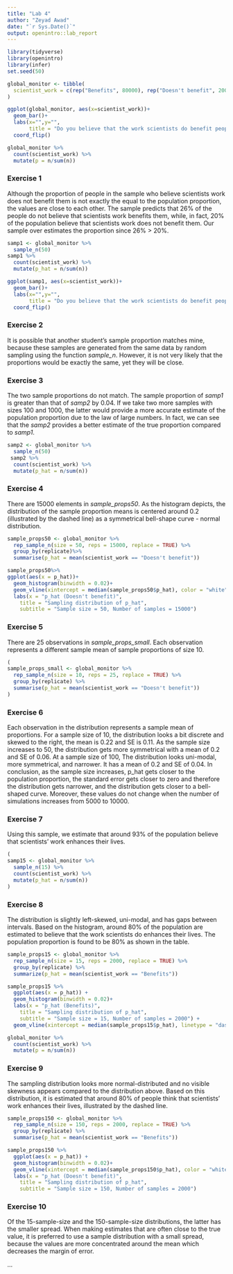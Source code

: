 ```yaml
---
title: "Lab 4"
author: "Zeyad Awad"
date: "`r Sys.Date()`"
output: openintro::lab_report
---
```


```r
library(tidyverse)
library(openintro)
library(infer)
set.seed(50)
```

```r
global_monitor <- tibble(
  scientist_work = c(rep("Benefits", 80000), rep("Doesn't benefit", 20000))
)

ggplot(global_monitor, aes(x=scientist_work))+
  geom_bar()+
  labs(x="",y="",
       title = "Do you believe that the work scientists do benefit people like you?")+
  coord_flip()

global_monitor %>%
  count(scientist_work) %>%
  mutate(p = n/sum(n))
```

### Exercise 1

Although the proportion of people in the sample who believe scientists work does not benefit them is not exactly the equal to the population proportion, the values are close to each other. The sample predicts that 26% of the people do not believe that scientists work benefits them, while, in fact, 20% of the population believe that scientists work does not benefit them. Our sample over estimates the proportion since 26% \> 20%.

```r
samp1 <- global_monitor %>%
  sample_n(50)
samp1 %>%
  count(scientist_work) %>%
  mutate(p_hat = n/sum(n))

ggplot(samp1, aes(x=scientist_work))+
  geom_bar()+
  labs(x="",y="",
       title = "Do you believe that the work scientists do benefit people like you?")+
  coord_flip()
```

### Exercise 2

It is possible that another student's sample proportion matches mine, because these samples are generated from the same data by random sampling using the function *sample_n*. However, it is not very likely that the proportions would be exactly the same, yet they will be close.

### Exercise 3

The two sample proportions do not match. The sample proportion of *samp1* is greater than that of *samp2* by 0.04. If we take two more samples with sizes 100 and 1000, the latter would provide a more accurate estimate of the population proportion due to the law of large numbers. In fact, we can see that the *samp2* provides a better estimate of the true proportion compared to *samp1*.

```r
samp2 <- global_monitor %>%
  sample_n(50)
 samp2 %>%
  count(scientist_work) %>%
  mutate(p_hat = n/sum(n))
```

### Exercise 4

There are 15000 elements in *sample_props50*. As the histogram depicts, the distribution of the sample proportion means is centered around 0.2 (illustrated by the dashed line) as a symmetrical bell-shape curve - normal distribution.

```r
sample_props50 <- global_monitor %>%
  rep_sample_n(size = 50, reps = 15000, replace = TRUE) %>%
  group_by(replicate)%>%
  summarise(p_hat = mean(scientist_work == "Doesn't benefit"))

sample_props50%>%
ggplot(aes(x = p_hat))+
  geom_histogram(binwidth = 0.02)+
  geom_vline(xintercept = median(sample_props50$p_hat), color = "white", alpha = 0.5, linetype = "dashed")+
  labs(x = "p_hat (Doesn't benefit)",
    title = "Sampling distribution of p_hat",
    subtitle = "Sample size = 50, Number of samples = 15000") 
```

### Exercise 5

There are 25 observations in *sample_props_small*. Each observation represents a different sample mean of sample proportions of size 10.

```r
(
sample_props_small <- global_monitor %>%
  rep_sample_n(size = 10, reps = 25, replace = TRUE) %>%
  group_by(replicate) %>%
  summarise(p_hat = mean(scientist_work == "Doesn't benefit"))
)
```

### Exercise 6

Each observation in the distribution represents a sample mean of proportions. For a sample size of 10, the distribution looks a bit discrete and skewed to the right, the mean is 0.22 and SE is 0.11. As the sample size increases to 50, the distribution gets more symmetrical with a mean of 0.2 and SE of 0.06. At a sample size of 100, The distribution looks uni-modal, more symmetrical, and narrower. It has a mean of 0.2 and SE of 0.04. 
In conclusion, as the sample size increases, p_hat gets closer to the population proportion, the standard error gets closer to zero and therefore the distribution gets narrower, and the distribution gets closer to a bell-shaped curve. 
Moreover, these values do not change when the number of simulations increases from 5000 to 10000.

### Exercise 7

Using this sample, we estimate that around 93% of the population believe that scientists' work enhances their lives.

```r
(
samp15 <- global_monitor %>%
  sample_n(15) %>%
  count(scientist_work) %>%
  mutate(p_hat = n/sum(n))
)

```

### Exercise 8

The distribution is slightly left-skewed, uni-modal, and has gaps between intervals. Based on the histogram, around 80% of the population are estimated to believe that the work scientists do enhances their lives. The population proportion is found to be 80% as shown in the table.

```r
sample_props15 <- global_monitor %>%
  rep_sample_n(size = 15, reps = 2000, replace = TRUE) %>%
  group_by(replicate) %>%
  summarize(p_hat = mean(scientist_work == "Benefits"))

sample_props15 %>%
  ggplot(aes(x = p_hat)) +
  geom_histogram(binwidth = 0.02)+
  labs(x = "p_hat (Benefits)",
    title = "Sampling distribution of p_hat",
    subtitle = "Sample size = 15, Number of samples = 2000") +
  geom_vline(xintercept = median(sample_props15$p_hat), linetype = "dashed", color = "grey")

global_monitor %>%
  count(scientist_work) %>%
  mutate(p = n/sum(n))

```

### Exercise 9

The sampling distribution looks more normal-distributed and no visible skewness appears compared to the distribution above. Based on this distribution, it is estimated that around 80% of people think that scientists' work enhances their lives, illustrated by the dashed line.
```r
sample_props150 <- global_monitor %>%
  rep_sample_n(size = 150, reps = 2000, replace = TRUE) %>%
  group_by(replicate) %>%
  summarise(p_hat = mean(scientist_work == "Benefits"))

sample_props150 %>%
  ggplot(aes(x = p_hat)) +
  geom_histogram(binwidth = 0.02)+
  geom_vline(xintercept = median(sample_props150$p_hat), color = "white", alpha = 0.5, linetype = "dashed")+
  labs(x = "p_hat (Doesn't benefit)",
    title = "Sampling distribution of p_hat",
    subtitle = "Sample size = 150, Number of samples = 2000") 
```

### Exercise 10

Of the 15-sample-size and the 150-sample-size distributions, the latter has the smaller spread. When making estimates that are often close to the true value, it is preferred to use a sample distribution with a small spread, because the values are more concentrated around the mean which decreases the margin of error. 

...
